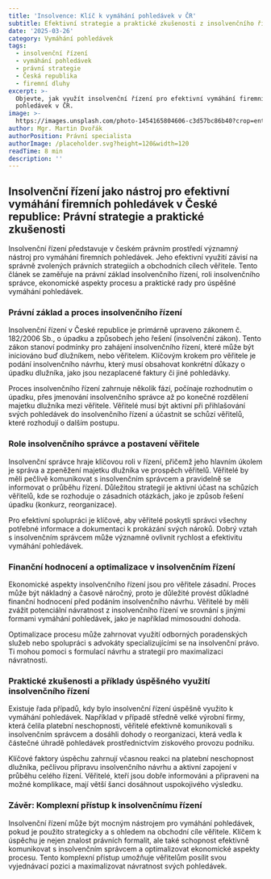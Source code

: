 ```yaml
---
title: 'Insolvence: Klíč k vymáhání pohledávek v ČR'
subtitle: Efektivní strategie a praktické zkušenosti z insolvenčního řízení
date: '2025-03-26'
category: Vymáhání pohledávek
tags:
  - insolvenční řízení
  - vymáhání pohledávek
  - právní strategie
  - Česká republika
  - firemní dluhy
excerpt: >-
  Objevte, jak využít insolvenční řízení pro efektivní vymáhání firemních
  pohledávek v ČR.
image: >-
  https://images.unsplash.com/photo-1454165804606-c3d57bc86b40?crop=entropy&cs=tinysrgb&fit=max&fm=jpg&q=80&w=1080
author: Mgr. Martin Dvořák
authorPosition: Právní specialista
authorImage: /placeholder.svg?height=120&width=120
readTime: 8 min
description: ''
---
```


## Insolvenční řízení jako nástroj pro efektivní vymáhání firemních pohledávek v České republice: Právní strategie a praktické zkušenosti

Insolvenční řízení představuje v českém právním prostředí významný nástroj pro vymáhání firemních pohledávek. Jeho efektivní využití závisí na správně zvolených právních strategiích a obchodních cílech věřitele. Tento článek se zaměřuje na právní základ insolvenčního řízení, roli insolvenčního správce, ekonomické aspekty procesu a praktické rady pro úspěšné vymáhání pohledávek.

### Právní základ a proces insolvenčního řízení

Insolvenční řízení v České republice je primárně upraveno zákonem č. 182/2006 Sb., o úpadku a způsobech jeho řešení (insolvenční zákon). Tento zákon stanoví podmínky pro zahájení insolvenčního řízení, které může být iniciováno buď dlužníkem, nebo věřitelem. Klíčovým krokem pro věřitele je podání insolvenčního návrhu, který musí obsahovat konkrétní důkazy o úpadku dlužníka, jako jsou nezaplacené faktury či jiné pohledávky.

Proces insolvenčního řízení zahrnuje několik fází, počínaje rozhodnutím o úpadku, přes jmenování insolvenčního správce až po konečné rozdělení majetku dlužníka mezi věřitele. Věřitelé musí být aktivní při přihlašování svých pohledávek do insolvenčního řízení a účastnit se schůzí věřitelů, které rozhodují o dalším postupu.

### Role insolvenčního správce a postavení věřitele

Insolvenční správce hraje klíčovou roli v řízení, přičemž jeho hlavním úkolem je správa a zpeněžení majetku dlužníka ve prospěch věřitelů. Věřitelé by měli pečlivě komunikovat s insolvenčním správcem a pravidelně se informovat o průběhu řízení. Důležitou strategií je aktivní účast na schůzích věřitelů, kde se rozhoduje o zásadních otázkách, jako je způsob řešení úpadku (konkurz, reorganizace).

Pro efektivní spolupráci je klíčové, aby věřitelé poskytli správci všechny potřebné informace a dokumentaci k prokázání svých nároků. Dobrý vztah s insolvenčním správcem může významně ovlivnit rychlost a efektivitu vymáhání pohledávek.

### Finanční hodnocení a optimalizace v insolvenčním řízení

Ekonomické aspekty insolvenčního řízení jsou pro věřitele zásadní. Proces může být nákladný a časově náročný, proto je důležité provést důkladné finanční hodnocení před podáním insolvenčního návrhu. Věřitelé by měli zvážit potenciální návratnost z insolvenčního řízení ve srovnání s jinými formami vymáhání pohledávek, jako je například mimosoudní dohoda.

Optimalizace procesu může zahrnovat využití odborných poradenských služeb nebo spolupráci s advokáty specializujícími se na insolvenční právo. Ti mohou pomoci s formulací návrhu a strategií pro maximalizaci návratnosti.

### Praktické zkušenosti a příklady úspěšného využití insolvenčního řízení

Existuje řada případů, kdy bylo insolvenční řízení úspěšně využito k vymáhání pohledávek. Například v případě středně velké výrobní firmy, která čelila platební neschopnosti, věřitelé efektivně komunikovali s insolvenčním správcem a dosáhli dohody o reorganizaci, která vedla k částečné úhradě pohledávek prostřednictvím ziskového provozu podniku.

Klíčové faktory úspěchu zahrnují včasnou reakci na platební neschopnost dlužníka, pečlivou přípravu insolvenčního návrhu a aktivní zapojení v průběhu celého řízení. Věřitelé, kteří jsou dobře informováni a připraveni na možné komplikace, mají větší šanci dosáhnout uspokojivého výsledku.

### Závěr: Komplexní přístup k insolvenčnímu řízení

Insolvenční řízení může být mocným nástrojem pro vymáhání pohledávek, pokud je použito strategicky a s ohledem na obchodní cíle věřitele. Klíčem k úspěchu je nejen znalost právních formalit, ale také schopnost efektivně komunikovat s insolvenčním správcem a optimalizovat ekonomické aspekty procesu. Tento komplexní přístup umožňuje věřitelům posílit svou vyjednávací pozici a maximalizovat návratnost svých pohledávek.
